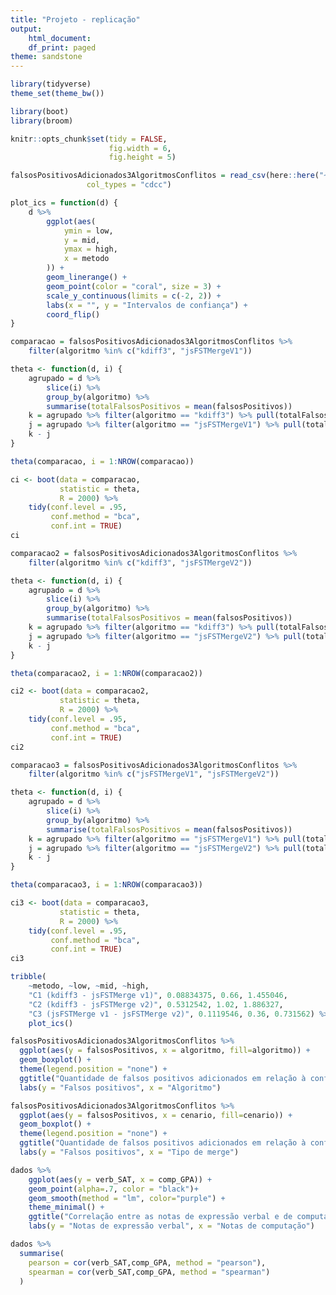---
title: "Projeto - replicação"
output:
    html_document:
    df_print: paged
theme: sandstone
---


```{r echo=FALSE, message=FALSE, warning=FALSE}
library(tidyverse)
theme_set(theme_bw())

library(boot)
library(broom)

knitr::opts_chunk$set(tidy = FALSE,
                      fig.width = 6,
                      fig.height = 5)

```

```{r read}
falsosPositivosAdicionados3AlgoritmosConflitos = read_csv(here::here("~/labs-fpcc2/projeto/falsosPositivosAdicionados3AlgoritmosConflitos.csv"), 
                 col_types = "cdcc")

```

```{r}
plot_ics = function(d) {
    d %>%
        ggplot(aes(
            ymin = low,
            y = mid,
            ymax = high,
            x = metodo
        )) +
        geom_linerange() +
        geom_point(color = "coral", size = 3) +
        scale_y_continuous(limits = c(-2, 2)) +
        labs(x = "", y = "Intervalos de confiança") +
        coord_flip()
}
```

```{r}
comparacao = falsosPositivosAdicionados3AlgoritmosConflitos %>% 
    filter(algoritmo %in% c("kdiff3", "jsFSTMergeV1"))

theta <- function(d, i) {
    agrupado = d %>% 
        slice(i) %>% 
        group_by(algoritmo) %>% 
        summarise(totalFalsosPositivos = mean(falsosPositivos))
    k = agrupado %>% filter(algoritmo == "kdiff3") %>% pull(totalFalsosPositivos)
    j = agrupado %>% filter(algoritmo == "jsFSTMergeV1") %>% pull(totalFalsosPositivos)
    k - j
}

theta(comparacao, i = 1:NROW(comparacao))
```

```{r}
ci <- boot(data = comparacao,
           statistic = theta,
           R = 2000) %>%
    tidy(conf.level = .95,
         conf.method = "bca",
         conf.int = TRUE)
ci
```

```{r}
comparacao2 = falsosPositivosAdicionados3AlgoritmosConflitos %>% 
    filter(algoritmo %in% c("kdiff3", "jsFSTMergeV2"))

theta <- function(d, i) {
    agrupado = d %>% 
        slice(i) %>% 
        group_by(algoritmo) %>% 
        summarise(totalFalsosPositivos = mean(falsosPositivos))
    k = agrupado %>% filter(algoritmo == "kdiff3") %>% pull(totalFalsosPositivos)
    j = agrupado %>% filter(algoritmo == "jsFSTMergeV2") %>% pull(totalFalsosPositivos)
    k - j
}

theta(comparacao2, i = 1:NROW(comparacao2))
```

```{r}
ci2 <- boot(data = comparacao2,
           statistic = theta,
           R = 2000) %>%
    tidy(conf.level = .95,
         conf.method = "bca",
         conf.int = TRUE)
ci2
```

```{r}
comparacao3 = falsosPositivosAdicionados3AlgoritmosConflitos %>% 
    filter(algoritmo %in% c("jsFSTMergeV1", "jsFSTMergeV2"))

theta <- function(d, i) {
    agrupado = d %>% 
        slice(i) %>% 
        group_by(algoritmo) %>% 
        summarise(totalFalsosPositivos = mean(falsosPositivos))
    k = agrupado %>% filter(algoritmo == "jsFSTMergeV1") %>% pull(totalFalsosPositivos)
    j = agrupado %>% filter(algoritmo == "jsFSTMergeV2") %>% pull(totalFalsosPositivos)
    k - j
}

theta(comparacao3, i = 1:NROW(comparacao3))
```
```{r}
ci3 <- boot(data = comparacao3,
           statistic = theta,
           R = 2000) %>%
    tidy(conf.level = .95,
         conf.method = "bca",
         conf.int = TRUE)
ci3
```


```{r}
tribble(
    ~metodo, ~low, ~mid, ~high, 
    "C1 (kdiff3 - jsFSTMerge v1)", 0.08834375, 0.66, 1.455046, 
    "C2 (kdiff3 - jsFSTMerge v2)", 0.5312542, 1.02, 1.886327,
    "C3 (jsFSTMerge v1 - jsFSTMerge v2)", 0.1119546, 0.36, 0.731562) %>%
    plot_ics()
```
```{r}
falsosPositivosAdicionados3AlgoritmosConflitos %>%
  ggplot(aes(y = falsosPositivos, x = algoritmo, fill=algoritmo)) + 
  geom_boxplot() + 
  theme(legend.position = "none") +
  ggtitle("Quantidade de falsos positivos adicionados em relação à conflitos") +
  labs(y = "Falsos positivos", x = "Algoritmo")
```

```{r}
falsosPositivosAdicionados3AlgoritmosConflitos %>%
  ggplot(aes(y = falsosPositivos, x = cenario, fill=cenario)) + 
  geom_boxplot() + 
  theme(legend.position = "none") +
  ggtitle("Quantidade de falsos positivos adicionados em relação à conflitos") +
  labs(y = "Falsos positivos", x = "Tipo de merge")
```

```{r read}
dados %>%
    ggplot(aes(y = verb_SAT, x = comp_GPA)) +
    geom_point(alpha=.7, color = "black")+
    geom_smooth(method = "lm", color="purple") +
    theme_minimal() +
    ggtitle("Correlação entre as notas de expressão verbal e de computação") +
    labs(y = "Notas de expressão verbal", x = "Notas de computação") 

dados %>% 
  summarise(
    pearson = cor(verb_SAT,comp_GPA, method = "pearson"), 
    spearman = cor(verb_SAT,comp_GPA, method = "spearman")
  )
``` 
